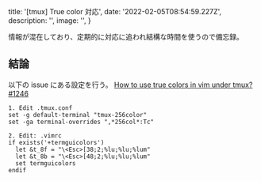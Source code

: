 
  title: '[tmux] True color 対応',
  date: '2022-02-05T08:54:59.227Z',
  description: '',
  image: '',
}

情報が混在しており、定期的に対応に追われ結構な時間を使うので備忘録。

## 結論

以下の issue にある設定を行う。
[How to use true colors in vim under tmux? #1246](https://github.com/tmux/tmux/issues/1246)

```
1. Edit .tmux.conf
set -g default-terminal "tmux-256color"
set -ga terminal-overrides ",*256col*:Tc"

2. Edit: .vimrc
if exists('+termguicolors')
  let &t_8f = "\<Esc>[38;2;%lu;%lu;%lum"
  let &t_8b = "\<Esc>[48;2;%lu;%lu;%lum"
  set termguicolors
endif
```


